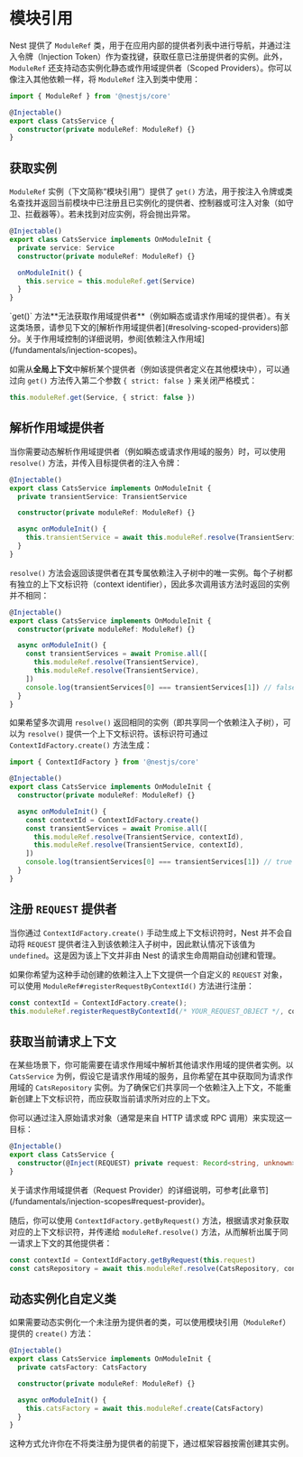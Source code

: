 # 模块引用

Nest 提供了 `ModuleRef` 类，用于在应用内部的提供者列表中进行导航，并通过注入令牌（Injection Token）作为查找键，获取任意已注册提供者的实例。此外，`ModuleRef` 还支持动态实例化静态或作用域提供者（Scoped Providers）。你可以像注入其他依赖一样，将 `ModuleRef` 注入到类中使用：

```ts filename='cats.service.ts'
import { ModuleRef } from '@nestjs/core'

@Injectable()
export class CatsService {
  constructor(private moduleRef: ModuleRef) {}
}
```

## 获取实例

`ModuleRef` 实例（下文简称“模块引用”）提供了 `get()` 方法，用于按注入令牌或类名查找并返回当前模块中已注册且已实例化的提供者、控制器或可注入对象（如守卫、拦截器等）。若未找到对应实例，将会抛出异常。

```ts filename='cats.service.ts'
@Injectable()
export class CatsService implements OnModuleInit {
  private service: Service
  constructor(private moduleRef: ModuleRef) {}

  onModuleInit() {
    this.service = this.moduleRef.get(Service)
  }
}
```

<CalloutInfo type="warning">
  `get()`
  方法**无法获取作用域提供者**（例如瞬态或请求作用域的提供者）。有关这类场景，请参见下文的[解析作用域提供者](#resolving-scoped-providers)部分。关于作用域控制的详细说明，参阅[依赖注入作用域](/fundamentals/injection-scopes)。
</CalloutInfo>

如需从**全局上下文**中解析某个提供者（例如该提供者定义在其他模块中），可以通过向 `get()` 方法传入第二个参数 `{ strict: false }` 来关闭严格模式：

```ts
this.moduleRef.get(Service, { strict: false })
```

## 解析作用域提供者

当你需要动态解析作用域提供者（例如瞬态或请求作用域的服务）时，可以使用 `resolve()` 方法，并传入目标提供者的注入令牌：

```ts filename='cats.service.ts'
@Injectable()
export class CatsService implements OnModuleInit {
  private transientService: TransientService

  constructor(private moduleRef: ModuleRef) {}

  async onModuleInit() {
    this.transientService = await this.moduleRef.resolve(TransientService)
  }
}
```

`resolve()` 方法会返回该提供者在其专属依赖注入子树中的唯一实例。每个子树都有独立的上下文标识符（context identifier），因此多次调用该方法时返回的实例并不相同：

```ts filename='cats.service.ts'
@Injectable()
export class CatsService implements OnModuleInit {
  constructor(private moduleRef: ModuleRef) {}

  async onModuleInit() {
    const transientServices = await Promise.all([
      this.moduleRef.resolve(TransientService),
      this.moduleRef.resolve(TransientService),
    ])
    console.log(transientServices[0] === transientServices[1]) // false
  }
}
```

如果希望多次调用 `resolve()` 返回相同的实例（即共享同一个依赖注入子树），可以为 `resolve()` 提供一个上下文标识符。该标识符可通过 `ContextIdFactory.create()` 方法生成：

```ts filename='cats.service.ts'
import { ContextIdFactory } from '@nestjs/core'

@Injectable()
export class CatsService implements OnModuleInit {
  constructor(private moduleRef: ModuleRef) {}

  async onModuleInit() {
    const contextId = ContextIdFactory.create()
    const transientServices = await Promise.all([
      this.moduleRef.resolve(TransientService, contextId),
      this.moduleRef.resolve(TransientService, contextId),
    ])
    console.log(transientServices[0] === transientServices[1]) // true
  }
}
```

## 注册 `REQUEST` 提供者

当你通过 `ContextIdFactory.create()` 手动生成上下文标识符时，Nest 并不会自动将 `REQUEST` 提供者注入到该依赖注入子树中，因此默认情况下该值为 `undefined`。这是因为该上下文并非由 Nest 的请求生命周期自动创建和管理。

如果你希望为这种手动创建的依赖注入上下文提供一个自定义的 `REQUEST` 对象，可以使用 `ModuleRef#registerRequestByContextId()` 方法进行注册：

```ts
const contextId = ContextIdFactory.create();
this.moduleRef.registerRequestByContextId(/* YOUR_REQUEST_OBJECT */, contextId);
```

## 获取当前请求上下文

在某些场景下，你可能需要在请求作用域中解析其他请求作用域的提供者实例。以 `CatsService` 为例，假设它是请求作用域的服务，且你希望在其中获取同为请求作用域的 `CatsRepository` 实例。为了确保它们共享同一个依赖注入上下文，不能重新创建上下文标识符，而应获取当前请求所对应的上下文。

你可以通过注入原始请求对象（通常是来自 HTTP 请求或 RPC 调用）来实现这一目标：

```ts filename='cats.service.ts'
@Injectable()
export class CatsService {
  constructor(@Inject(REQUEST) private request: Record<string, unknown>) {}
}
```

<CalloutInfo>
  关于请求作用域提供者（Request
  Provider）的详细说明，可参考[此章节](/fundamentals/injection-scopes#request-provider)。
</CalloutInfo>

随后，你可以使用 `ContextIdFactory.getByRequest()` 方法，根据请求对象获取对应的上下文标识符，并传递给 `moduleRef.resolve()` 方法，从而解析出属于同一请求上下文的其他提供者：

```ts
const contextId = ContextIdFactory.getByRequest(this.request)
const catsRepository = await this.moduleRef.resolve(CatsRepository, contextId)
```

## 动态实例化自定义类

如果需要动态实例化一个未注册为提供者的类，可以使用模块引用（`ModuleRef`）提供的 `create()` 方法：

```ts filename='cats.service.ts'
@Injectable()
export class CatsService implements OnModuleInit {
  private catsFactory: CatsFactory

  constructor(private moduleRef: ModuleRef) {}

  async onModuleInit() {
    this.catsFactory = await this.moduleRef.create(CatsFactory)
  }
}
```

这种方式允许你在不将类注册为提供者的前提下，通过框架容器按需创建其实例。
